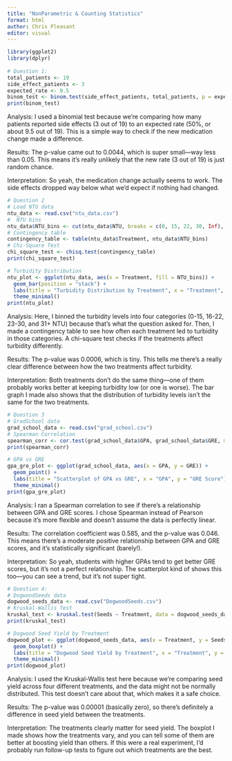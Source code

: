 ```yaml
---
title: "NonParametric & Counting Statistics"
format: html
author: Chris Pleasant
editor: visual
---
```

 
 
```r
library(ggplot2)
library(dplyr)
 
# Question 1: 
total_patients <- 19
side_effect_patients <- 3
expected_rate <- 0.5
binom_test <- binom.test(side_effect_patients, total_patients, p = expected_rate, alternative = "two.sided")
print(binom_test)
```
Analysis:
I used a binomial test because we’re comparing how many patients reported side effects (3 out of 19) to an expected rate (50%, or about 9.5 out of 19). This is a simple way to check if the new medication change made a difference.

Results:
The p-value came out to 0.0044, which is super small—way less than 0.05. This means it’s really unlikely that the new rate (3 out of 19) is just random chance.

Interpretation:
So yeah, the medication change actually seems to work. The side effects dropped way below what we’d expect if nothing had changed.

```r
# Question 2
# Load NTU data
ntu_data <- read.csv("ntu_data.csv")
#  NTU bins
ntu_data$NTU_bins <- cut(ntu_data$NTU, breaks = c(0, 15, 22, 30, Inf), labels = c("0-15", "16-22", "23-30", "31+"))
# Contingency table
contingency_table <- table(ntu_data$Treatment, ntu_data$NTU_bins)
# Chi-Square Test
chi_square_test <- chisq.test(contingency_table)
print(chi_square_test)

# Turbidity Distribution 
ntu_plot <- ggplot(ntu_data, aes(x = Treatment, fill = NTU_bins)) +
  geom_bar(position = "stack") +
  labs(title = "Turbidity Distribution by Treatment", x = "Treatment", y = "Count") +
  theme_minimal()
print(ntu_plot)
```
Analysis:
Here, I binned the turbidity levels into four categories (0-15, 16-22, 23-30, and 31+ NTU) because that’s what the question asked for. Then, I made a contingency table to see how often each treatment led to turbidity in those categories. A chi-square test checks if the treatments affect turbidity differently.

Results:
The p-value was 0.0006, which is tiny. This tells me there’s a really clear difference between how the two treatments affect turbidity.

Interpretation:
Both treatments don’t do the same thing—one of them probably works better at keeping turbidity low (or one is worse). The bar graph I made also shows that the distribution of turbidity levels isn’t the same for the two treatments.
```r
# Question 3
# GradSchool data
grad_school_data <- read.csv("grad_school.csv")
# Spearman Correlation
spearman_corr <- cor.test(grad_school_data$GPA, grad_school_data$GRE, method = "spearman")
print(spearman_corr)

# GPA vs GRE
gpa_gre_plot <- ggplot(grad_school_data, aes(x = GPA, y = GRE)) +
  geom_point() +
  labs(title = "Scatterplot of GPA vs GRE", x = "GPA", y = "GRE Score") +
  theme_minimal()
print(gpa_gre_plot)
```
Analysis:
I ran a Spearman correlation to see if there’s a relationship between GPA and GRE scores. I chose Spearman instead of Pearson because it’s more flexible and doesn’t assume the data is perfectly linear.

Results:
The correlation coefficient was 0.585, and the p-value was 0.046. This means there’s a moderate positive relationship between GPA and GRE scores, and it’s statistically significant (barely!).

Interpretation:
So yeah, students with higher GPAs tend to get better GRE scores, but it’s not a perfect relationship. The scatterplot kind of shows this too—you can see a trend, but it’s not super tight.

```r
# Question 4: 
# DogwoodSeeds data
dogwood_seeds_data <- read.csv("DogwoodSeeds.csv")
# Kruskal-Wallis Test
kruskal_test <- kruskal.test(Seeds ~ Treatment, data = dogwood_seeds_data)
print(kruskal_test)

# Dogwood Seed Yield by Treatment
dogwood_plot <- ggplot(dogwood_seeds_data, aes(x = Treatment, y = Seeds)) +
  geom_boxplot() +
  labs(title = "Dogwood Seed Yield by Treatment", x = "Treatment", y = "Number of Seeds") +
  theme_minimal()
print(dogwood_plot)

```
Analysis:
I used the Kruskal-Wallis test here because we’re comparing seed yield across four different treatments, and the data might not be normally distributed. This test doesn’t care about that, which makes it a safe choice.

Results:
The p-value was 0.00001 (basically zero), so there’s definitely a difference in seed yield between the treatments.

Interpretation:
The treatments clearly matter for seed yield. The boxplot I made shows how the treatments vary, and you can tell some of them are better at boosting yield than others. If this were a real experiment, I’d probably run follow-up tests to figure out which treatments are the best.
